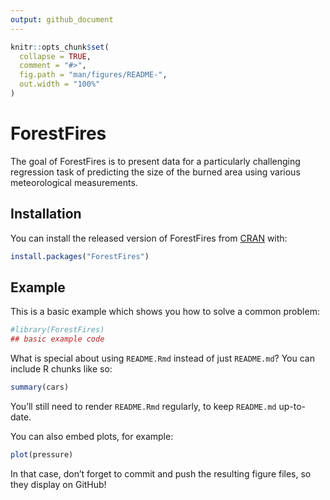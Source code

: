 ```yaml
---
output: github_document
---
```


<!-- README.md is generated from README.Rmd. Please edit that file -->

```r
knitr::opts_chunk$set(
  collapse = TRUE,
  comment = "#>",
  fig.path = "man/figures/README-",
  out.width = "100%"
)
```

# ForestFires

<!-- badges: start -->
<!-- badges: end -->

The goal of ForestFires is to present data for a particularly challenging regression task of predicting the size of the burned area using various meteorological measurements. 

## Installation

You can install the released version of ForestFires from [CRAN](https://CRAN.R-project.org) with:

``` r
install.packages("ForestFires")
```

## Example

This is a basic example which shows you how to solve a common problem:

```r
#library(ForestFires)
## basic example code
```

What is special about using `README.Rmd` instead of just `README.md`? You can include R chunks like so:

```r
summary(cars)
```

You'll still need to render `README.Rmd` regularly, to keep `README.md` up-to-date.

You can also embed plots, for example:

```r
plot(pressure)
```

In that case, don't forget to commit and push the resulting figure files, so they display on GitHub!
